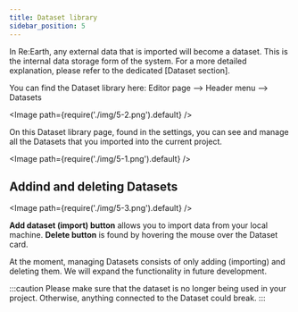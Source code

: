 ```yaml
---
title: Dataset library
sidebar_position: 5
---
```


In Re:Earth, any external data that is imported will become a dataset. This is the internal data storage form of the system. For a more detailed explanation, please refer to the dedicated [Dataset section].

You can find the Dataset library here:
Editor page —> Header menu —> Datasets

<Image path={require('./img/5-2.png').default} />

On this Dataset library page, found in the settings, you can see and manage all the Datasets that you imported into the current project.

<Image path={require('./img/5-1.png').default} />

## Addind and deleting Datasets

<Image path={require('./img/5-3.png').default} />

<Order>
  <List>
    <strong>Add dataset (import) button</strong> allows you to import data from your local machine.
  </List>
  <List>
    <strong>Delete button</strong> is found by hovering the mouse over the Dataset card.
  </List>
</Order>

At the moment, managing Datasets consists of only adding (importing) and deleting them. We will expand the functionality in future development.

:::caution
Please make sure that the dataset is no longer being used in your project. Otherwise, anything connected to the Dataset could break.
:::
